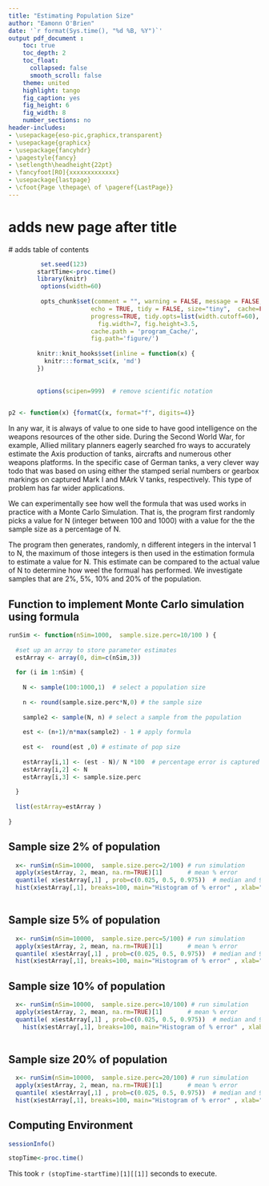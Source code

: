 ```yaml
---
title: "Estimating Population Size"
author: "Eamonn O'Brien"
date: '`r format(Sys.time(), "%d %B, %Y")`'
output pdf_document :
    toc: true
    toc_depth: 2
    toc_float:
      collapsed: false
      smooth_scroll: false
    theme: united
    highlight: tango
    fig_caption: yes
    fig_height: 6
    fig_width: 8
    number_sections: no
header-includes:
- \usepackage{eso-pic,graphicx,transparent}
- \usepackage{graphicx}
- \usepackage{fancyhdr}
- \pagestyle{fancy}
- \setlength\headheight{22pt}
- \fancyfoot[RO]{xxxxxxxxxxxxx}
- \usepackage{lastpage}
- \cfoot{Page \thepage\ of \pageref{LastPage}}
---
```


\newpage # adds new page after title
\tableofcontents # adds table of contents
\listoffigures
\listoftables
\newpage

```r

 

         set.seed(123)
        startTime<-proc.time()
        library(knitr)
         options(width=60)
         
         opts_chunk$set(comment = "", warning = FALSE, message = FALSE,
                       echo = TRUE, tidy = FALSE, size="tiny",  cache=FALSE,
                       progress=TRUE, tidy.opts=list(width.cutoff=60),
                         fig.width=7, fig.height=3.5,
                       cache.path = 'program_Cache/',
                       fig.path='figure/')
         
        knitr::knit_hooks$set(inline = function(x) {
          knitr:::format_sci(x, 'md')
        })
         
        
        options(scipen=999)  # remove scientific notation
        

```

```r

p2 <- function(x) {formatC(x, format="f", digits=4)}

```

In any war, it is always of value to one side to have good intelligence on the weapons resources of the other side. During the Second World War, for example, Allied military planners eagerly searched fro ways to accurately estimate the Axis production of tanks, aircrafts and numerous other weapons platforms. In the specific case of German tanks, a very clever way todo that was based on using either the stamped serial numbers or gearbox markings on captured Mark I and MArk V tanks, respectively. This type of problem has far wider applications.

We can experimentally see how well the formula that was used works in practice with a Monte Carlo Simulation. That is, the program first randomly picks a value for N (integer between 100 and 1000) with a value for the the sample size as a percentage of N.

The program then generates, randomly, n different integers in the interval 1 to N, the maximum of those integers is then used in the estimation formula to estimate a value for N. This estimate can be compared to the actual value of N to determine how weel the formual has performed. We investigate samples that are 2%, 5%, 10% and 20% of the population.


## Function to implement Monte Carlo simulation using formula

```r


runSim <- function(nSim=1000,  sample.size.perc=10/100 ) {
  
  #set up an array to store parameter estimates
  estArray <- array(0, dim=c(nSim,3))
  
  for (i in 1:nSim) {
    
    N <- sample(100:1000,1)  # select a population size
    
    n <- round(sample.size.perc*N,0) # the sample size
    
    sample2 <- sample(N, n) # select a sample from the population
    
    est <- (n+1)/n*max(sample2) - 1 # apply formula
    
    est <-  round(est ,0) # estimate of pop size
    
    estArray[i,1] <- (est - N)/ N *100  # percentage error is captured
    estArray[i,2] <- N
    estArray[i,3] <- sample.size.perc
    
  }
  
  list(estArray=estArray )
  
}

```

## Sample size 2% of population

```r


  x<- runSim(nSim=10000,  sample.size.perc=2/100) # run simulation
  apply(x$estArray, 2, mean, na.rm=TRUE)[1]       # mean % error
  quantile( x$estArray[,1] , prob=c(0.025, 0.5, 0.975))  # median and 95% confidence intervals for % error
  hist(x$estArray[,1], breaks=100, main="Histogram of % error" , xlab="Percent error", ylab="No of simulations")     
  
```

## Sample size 5% of population

```r

  x<- runSim(nSim=10000,  sample.size.perc=5/100) # run simulation
  apply(x$estArray, 2, mean, na.rm=TRUE)[1]       # mean % error
  quantile( x$estArray[,1] , prob=c(0.025, 0.5, 0.975))  # median and 95% confidence intervals for % error
  hist(x$estArray[,1], breaks=100, main="Histogram of % error" , xlab="Percent error", ylab="No of simulations")               

```

## Sample size 10% of population

```r

  x<- runSim(nSim=10000,  sample.size.perc=10/100) # run simulation
  apply(x$estArray, 2, mean, na.rm=TRUE)[1]       # mean % error
  quantile( x$estArray[,1] , prob=c(0.025, 0.5, 0.975))  # median and 95% confidence intervals for % error
    hist(x$estArray[,1], breaks=100, main="Histogram of % error" , xlab="Percent error", ylab="No of simulations")     
    
```

## Sample size 20% of population

```r

  x<- runSim(nSim=10000,  sample.size.perc=20/100) # run simulation
  apply(x$estArray, 2, mean, na.rm=TRUE)[1]       # mean % error
  quantile( x$estArray[,1] , prob=c(0.025, 0.5, 0.975))  # median and 95% confidence intervals for % error
  hist(x$estArray[,1], breaks=100, main="Histogram of % error" , xlab="Percent error", ylab="No of simulations")              


```

## Computing Environment

```r

sessionInfo()

```

```r

stopTime<-proc.time()

```

This took `r (stopTime-startTime)[1][[1]]` seconds to execute.

 